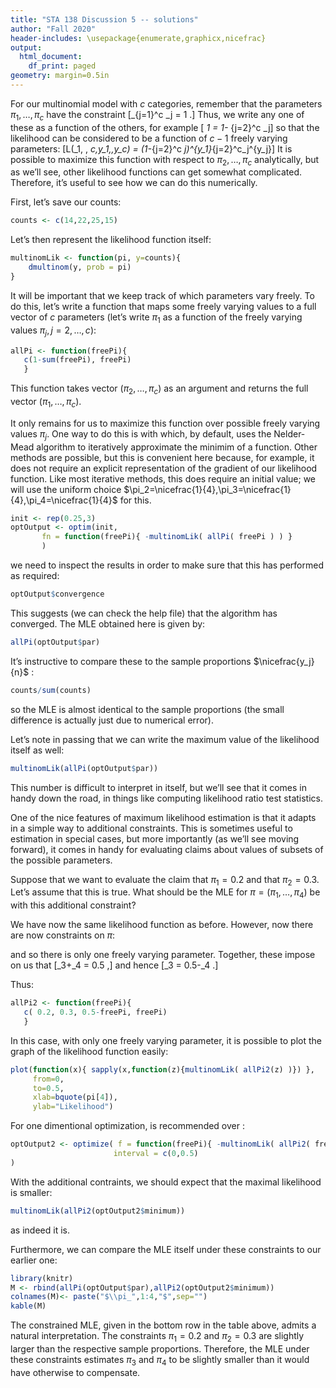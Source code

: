 ```yaml
---
title: "STA 138 Discussion 5 -- solutions"
author: "Fall 2020"
header-includes: \usepackage{enumerate,graphicx,nicefrac}
output:
  html_document:
    df_print: paged
geometry: margin=0.5in
---
```



\section*{Maximum likelihood estimation by numerical methods}
\emph{For our discussion this week, we will further explore maximum likelihood estimation with numerical methods.}


\subsection*{MLE under the multinomial model}

For our multinomial model with $c$ categories, remember that the parameters $\pi_1,\ldots,\pi_c$ have the constraint \[\sum_{j=1}^c \pi_j = 1\ .\] Thus, we write any one of these as a function of the others, for example
\[ \pi_1 = 1- \sum_{j=2}^c \pi_j\]
so that the likelihood can be considered to be a function of $c-1$ freely varying parameters:
\[L(\pi_1, \ldots, \pi_c,y_1,\ldots,y_c) = \frac{n!}{\prod_{j=1}^cy_j!}\left(1-\sum_{j=2}^c \pi_j\right)^{y_1}\prod_{j=2}^c\pi_j^{y_j}\]
It is possible to maximize this function with respect to $\pi_2,\ldots,\pi_c$ analytically, but as we'll see, other likelihood functions can get somewhat complicated. Therefore, it's useful to see how we can do this numerically.

First, let's save our counts:

```r
counts <- c(14,22,25,15)
```

Let's then represent the likelihood function itself:

```r
multinomLik <- function(pi, y=counts){
    dmultinom(y, prob = pi)
}
```


It will be important that we keep track of which parameters vary freely. To do this, let's write a function that maps some freely varying values to a full vector of $c$ parameters (let's write $\pi_1$ as a function of the freely varying values $\pi_j, j=2,\ldots,c$):

```r
allPi <- function(freePi){
   c(1-sum(freePi), freePi)
   }
```

This function takes vector $(\pi_2,\ldots,\pi_c)$ as an argument and returns the full vector $(\pi_1,\dots,\pi_c)$.

It only remains for us to maximize this function over possible freely varying values $\pi_j$. One way to do this is with \verb+optim+ which, by default, uses the Nelder-Mead algorithm to iteratively approximate the minimim of a function. Other methods are possible, but this is convenient here because, for example, it does not require an explicit representation of the gradient of our likelihood function. Like most iterative methods, this does require an initial value; we will use the uniform choice $\pi_2=\nicefrac{1}{4},\pi_3=\nicefrac{1}{4},\pi_4=\nicefrac{1}{4}$ for this.

```r
init <- rep(0.25,3)
optOutput <- optim(init,
       fn = function(freePi){ -multinomLik( allPi( freePi ) ) }
       )
```

we need to inspect the results in order to make sure that this has performed as required:

```r
optOutput$convergence
```

This suggests (we can check the \verb+optim+ help file) that the algorithm has converged. The MLE obtained here is given by:

```r
allPi(optOutput$par)
```

It's instructive to compare these to the sample proportions $\nicefrac{y_j}{n}$\ :

```r
counts/sum(counts)
```


so the MLE is almost identical to the sample proportions (the small difference is actually just due to numerical error).

Let's note in passing that we can write the maximum value of the likelihood itself as well: 

```r
multinomLik(allPi(optOutput$par))
```

This number is difficult to interpret in itself, but we'll see that it comes in handy down the road, in things like computing likelihood ratio test statistics.


\subsection*{Constrained estimation}

One of the nice features of maximum likelihood estimation is that it adapts in a simple way to additional constraints. This is sometimes useful to estimation in special cases, but more importantly (as we'll see moving forward), it comes in handy for evaluating claims about values of subsets of the possible parameters. 

Suppose that we want to evaluate the claim that $\pi_1=0.2$ and that $\pi_2=0.3$.
Let's assume that this is true. What should be the MLE for $\pi = (\pi_1,\ldots,\pi_4)$ be with this additional constraint?

We have now the same likelihood function as before. However, now there are now \emph{three} constraints on $\pi$: 


\begin{center}
\begin{enumerate}[(i)]
\centering
\item $\sum_{j=1}^c \pi_j = 1$
\item $\pi_1=0.2$
\item $\pi_2=0.3$
\end{enumerate}
\end{center}

and so there is only one freely varying parameter. Together, these impose on us that \[\pi_3+\pi_4 = 0.5\ ,\]
and hence
\[\pi_3 = 0.5-\pi_4\ .\]

Thus:

```r
allPi2 <- function(freePi){
   c( 0.2, 0.3, 0.5-freePi, freePi)
   }
```

In this case, with only one freely varying parameter, it is possible to plot the graph of the likelihood function easily:

```r
plot(function(x){ sapply(x,function(z){multinomLik( allPi2(z) )}) }, 
     from=0,
     to=0.5,
     xlab=bquote(pi[4]),
     ylab="Likelihood")
```

For one dimentional optimization, \verb+optmimize+ is recommended over \verb+optim+:

```r
optOutput2 <- optimize( f = function(freePi){ -multinomLik( allPi2( freePi ) ) },
                       interval = c(0,0.5)
)
```

With the additional contraints, we should expect that the maximal likelihood is smaller:

```r
multinomLik(allPi2(optOutput2$minimum))
```

as indeed it is. 

Furthermore, we can compare the MLE itself under these constraints to our earlier one:

```r
library(knitr)
M <- rbind(allPi(optOutput$par),allPi2(optOutput2$minimum))
colnames(M)<- paste("$\\pi_",1:4,"$",sep="")
kable(M)
```

The constrained MLE, given in the bottom row in the table above, admits a natural interpretation. The constraints $\pi_1=0.2$ and $\pi_2 = 0.3$ are slightly larger than the respective sample proportions. Therefore, the MLE under these constraints estimates $\pi_3$ and $\pi_4$ to be slightly smaller than it would have otherwise to compensate.





\vfill

\clearpage
\begin{center} Code Appendix \end{center}
```r
```
